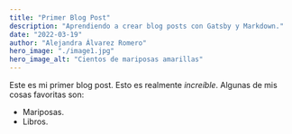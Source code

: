---
title: "Primer Blog Post"
description: "Aprendiendo a crear blog posts con Gatsby y Markdown."
date: "2022-03-19"
author: "Alejandra Álvarez Romero"
hero_image: "./image1.jpg"
hero_image_alt: "Cientos de mariposas amarillas"
---

Este es mi primer blog post. Esto es realmente _increíble_.
Algunas de mis cosas favoritas son:

- Mariposas.
- Libros.
